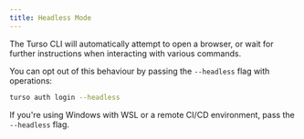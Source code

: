 ```yaml
---
title: Headless Mode
---
```


The Turso CLI will automatically attempt to open a browser, or wait for further instructions when interacting with various commands.

You can opt out of this behaviour by passing the `--headless` flag with operations:

```bash
turso auth login --headless
```

<Note>

If you're using Windows with WSL or a remote CI/CD environment, pass the `--headless` flag.

</Note>
